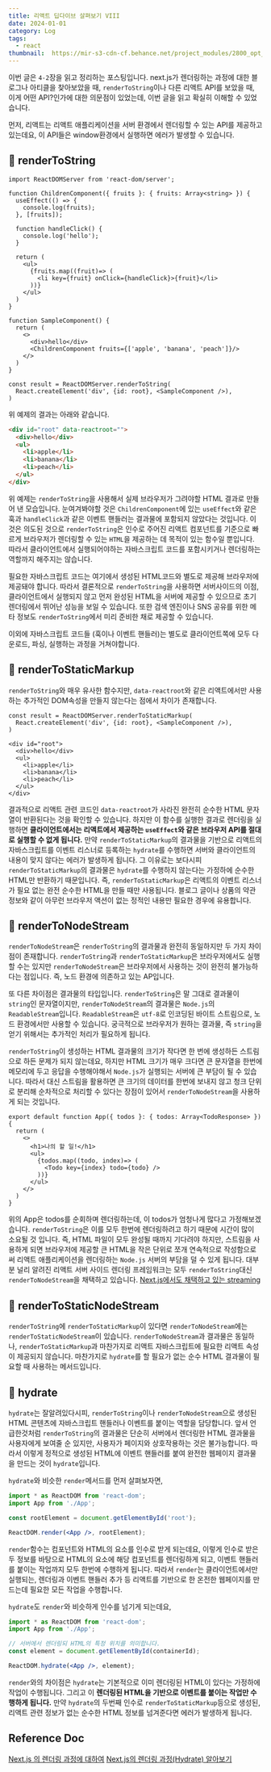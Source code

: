 ```yaml
---
title: 리액트 딥다이브 살펴보기 VIII
date: 2024-01-01
category: Log
tags:
  - react
thumbnail: 	https://mir-s3-cdn-cf.behance.net/project_modules/2800_opt_1/9ab9aa181070185.65156726848b6.jpg
---
```


이번 글은 `4-2`장을 읽고 정리하는 포스팅입니다.
next.js가 렌더링하는 과정에 대한 블로그나 아티클을 찾아보았을 때, `renderToString`이나 다른 리액트 API를 보았을 때, 이게 어떤 API?인가에 대한 의문점이 있었는데, 이번 글을 읽고 확실히 이해할 수 있었습니다.

먼저, 리액트는 리액트 애플리케이션을 서버 환경에서 렌더링할 수 있는 API를 제공하고 있는데요, 이 API들은 window환경에서 실행하면 에러가 발생할 수 있습니다. 

## 📌 renderToString 

```tsx
import ReactDOMServer from 'react-dom/server';

function ChildrenComponent({ fruits }: { fruits: Array<string> }) {
  useEffect(() => {
    console.log(fruits);
  }, [fruits]);

  function handleClick() {
    console.log('hello');
  }

  return (
    <ul>
      {fruits.map((fruit)=> (
        <li key={fruit} onClick={handleClick}>{fruit}</li>
      ))}
    </ul>
  )
}

function SampleComponent() {
  return (
    <>
      <div>hello</div>
      <ChildrenComponent fruits={['apple', 'banana', 'peach']}/>
    </>
  )
}

const result = ReactDOMServer.renderToString(
  React.createElement('div', {id: root}, <SampleComponent />),
)
```
위 예제의 결과는 아래와 같습니다.

```html
<div id="root" data-reactroot="">
  <div>hello</div>
  <ul>
    <li>apple</li>
    <li>banana</li>
    <li>peach</li>
  </ul>
</div>
```
위 예제는 `renderToString`을 사용해서 실제 브라우저가 그려야할 HTML 결과로 만들어 낸 모습입니다. 눈여겨봐야할 것은 `ChildrenComponent`에 있는 `useEffect`와 같은 훅과 `handleClick`과 같은 이벤트 핸들러는 결과물에 포함되지 않았다는 것입니다. 이것은 의도된 것으로 `renderToString`은 인수로 주어진 리액트 컴포넌트를 기준으로 빠르게 브라우저가 렌더링할 수 있는 `HTML`을 제공하는 데 목적이 있는 함수일 뿐입니다. 따라서 클라이언트에서 실행되어야하는 자바스크립트 코드를 포함시키거나 렌더링하는 역할까지 해주지는 않습니다.

필요한 자바스크립트 코드는 여기에서 생성된 HTML코드와 별도로 제공해 브라우저에 제공돼야 합니다.
따라서 결론적으로 `renderToString`을 사용하면 서버사이드의 이점, 클라이언트에서 실행되지 않고 먼저 완성된 HTML을 서버에 제공할 수 있으므로 초기 렌더링에서 뛰어난 성능을 보일 수 있습니다. 또한 검색 엔진이나 SNS 공유를 위한 메타 정보도 `renderToString`에서 미리 준비한 채로 제공할 수 있습니다.

이외에 자바스크립트 코드들 (훅이나 이벤트 핸들러)는 별도로 클라이언트쪽에 모두 다운로드, 파싱, 실행하는 과정을 거쳐야합니다.
<br/>

## 📌 renderToStaticMarkup
`renderToString`와 매우 유사한 함수지만, `data-reactroot`와 같은 리액트에서만 사용하는 추가적인 DOM속성을 만들지 않는다는 점에서 차이가 존재합니다.

```tsx
const result = ReactDOMServer.renderToStaticMarkup(
  React.createElement('div', {id: root}, <SampleComponent />),
)

<div id="root">
  <div>hello</div>
  <ul>
    <li>apple</li>
    <li>banana</li>
    <li>peach</li>
  </ul>
</div>
```
결과적으로 리액트 관련 코드인 `data-reactroot`가 사라진 완전히 순수한 HTML 문자열이 반환된다는 것을 확인할 수 있습니다. 하지만 이 함수를 실행한 결과로 렌더링을 실행하면 **클라이언트에서는 리액트에서 제공하는 `useEffect`와 같은 브라우저 API를 절대로 실행할 수 없게 됩니다.** 만약 `renderToStaticMarkup`의 결과물을 기반으로 리액트의 자바스크립트를 이벤트 리스너로 등록하는 `hydrate`를 수행하면 서버와 클라이언트의 내용이 맞지 않다는 에러가 발생하게 됩니다. 그 이유로는 보다시피 `renderToStaticMarkup`의 결과물은 `hydrate`를 수행하지 않는다는 가정하에 순수한 HTML만 반환하기 때문입니다. 즉, `renderToStaticMarkup`은 리액트의 이벤트 리스너가 필요 없는 완전 순수한 HTML을 만들 때만 사용됩니다. 블로그 글이나 상품의 약관 정보와 같이 아무런 브라우저 액션이 없는 정적인 내용만 필요한 경우에 유용합니다.
<br/>

## 📌 renderToNodeStream
`renderToNodeStream`은 `renderToString`의 결과물과 완전히 동일하지만 두 가지 차이점이 존재합니다.
`renderToString`과 `renderToStaticMarkup`은 브라우저에서도 실행할 수는 있지만 `renderToNodeStream`은 브라우저에서 사용하는 것이 완전히 불가능하다는 점입니다. 즉, 노드 환경에 의존하고 있는 AP입니다.

또 다른 차이점은 결과물의 타입입니다. `renderToString`은 말 그대로 결과물이 `string`인 문자열이지만, `renderToNodeStream`의 결과물은 `Node.js`의 `ReadableStream`입니다. `ReadableStream`은 `utf-8`로 인코딩된 바이트 스트림으로, 노드 환경에서만 사용할 수 있습니다. 궁극적으로 브라우저가 원하는 결과물, 즉 `string`을 얻기 위해서는 추가적인 처리가 필요하게 됩니다.

`renderToString`이 생성하는 HTML 결과물의 크기가 작다면 한 번에 생성하든 스트림으로 하든 문제가 되지 않는데요, 하지만 HTML 크기가 매우 크다면 큰 문자열을 한번에 메모리에 두고 응답을 수행해야해서 `Node.js`가 실행되는 서버에 큰 부담이 될 수 있습니다. 따라서 대신 스트림을 활용하면 큰 크기의 데이터를 한번에 보내지 않고 청크 단위로 분리해 순차적으로 처리할 수 있다는 장점이 있어서 `renderToNodeStream`을 사용하게 되는 것입니다.

```tsx
export default function App({ todos }: { todos: Array<TodoResponse> }) {
  return (
    <>
      <h1>나의 할 일!</h1>
      <ul>
        {todos.map((todo, index)=> (
          <Todo key={index} todo={todo} />
        ))}
      </ul>
    </>
  )
}
```
위의 App은 todos를 순회하며 렌더링하는데, 이 todos가 엄청나게 많다고 가정해보겠습니다. `renderToString`은 이를 모두 한번에 렌더링하려고 하기 때문에 시간이 많이 소요될 것 입니다. 즉, HTML 파일이 모두 완성될 때까지 기다려야 하지만, 스트림을 사용하게 되면 브라우저에 제공할 큰 HTML을 작은 단위로 쪼개 연속적으로 작성함으로써 리액트 애플리케이션을 렌더링하는 `Node.js` 서버의 부담을 덜 수 있게 됩니다. 대부분 널리 알려진 리액트 서버 사이드 렌더링 프레임워크는 모두 `renderToString`대신 `renderToNodeStream`을 채택하고 있습니다.
[Next.js에서도 채택하고 있는 streaming](https://nextjs.org/docs/app/building-your-application/rendering/server-components#streaming)
<br/>

## 📌 renderToStaticNodeStream
`renderToString`에 `renderToStaticMarkup`이 있다면 `renderToNodeStream`에는 `renderToStaticNodeStream`이 있습니다. `renderToNodeStream`과 결과물은 동일하나, `renderToStaticMarkup`과 마찬가지로 리액트 자바스크립트에 필요한 리액트 속성이 제공되지 않습니다. 마찬가지로 `hydrate`를 할 필요가 없는 순수 HTML 결과물이 필요할 때 사용하는 메서드입니다.
<br/>

## 📌 hydrate
`hydrate`는 잘알려있다시피, `renderToString`이나 `renderToNodeStream`으로 생성된 HTML 콘텐츠에 자바스크립트 핸들러나 이벤트를 붙이는 역할을 담당합니다. 앞서 언급한것처럼 `renderToString`의 결과물은 단순히 서버에서 렌더링한 HTML 결과물을 사용자에게 보여줄 순 있지만, 사용자가 페이지와 상호작용하는 것은 불가능합니다. 따라서 이렇게 정적으로 생성된 HTML에 이벤트 핸들러를 붙여 완전한 웹페이지 결과물을 만드는 것이 `hydrate`입니다.

`hydrate`와 비슷한 `render`메서드를 먼저 살펴보자면, 

```jsx
import * as ReactDOM from 'react-dom';
import App from './App';

const rootElement = document.getElementById('root');

ReactDOM.render(<App />, rootElement);
```
`render`함수는 컴포넌트와 HTML의 요소를 인수로 받게 되는데요, 이렇게 인수로 받은 두 정보를 바탕으로 HTML의 요소에 해당 컴포넌트를 렌더링하게 되고, 이벤트 핸들러를 붙이는 작업까지 모두 한번에 수행하게 됩니다.
따라서 `render`는 클라이언트에서만 실행되는, 렌더링과 이벤트 핸들러 추가 등 리액트를 기반으로 한 온전한 웹페이지를 만드는데 필요한 모든 작업을 수행합니다.

`hydrate`도 `render`와 비슷하게 인수를 넘기게 되는데요,
```jsx
import * as ReactDOM from 'react-dom';
import App from './App';

// 서버에서 렌더링되 HTML의 특정 위치를 의미합니다.
const element = document.getElementById(containerId);

ReactDOM.hydrate(<App />, element);
```
`render`와의 차이점은 `hydrate`는 기본적으로 이미 렌더링된 HTML이 있다는 가정하에 작업이 수행됩니다. 그리고 이 **렌더링된 HTML을 기반으로 이벤트를 붙이는 작업만 수행하게 됩니다.** 만약 `hydrate`의 두번째 인수로 `renderToStaticMarkup`등으로 생성된, 리액트 관련 정보가 없는 순수한 HTML 정보를 넘겨준다면 에러가 발생하게 됩니다.
<br/>

## Reference Doc
[Next.js 의 렌더링 과정에 대하여](https://funveloper.tistory.com/164)
[Next.js의 렌더링 과정(Hydrate) 알아보기](https://www.howdy-mj.me/next/hydrate)
